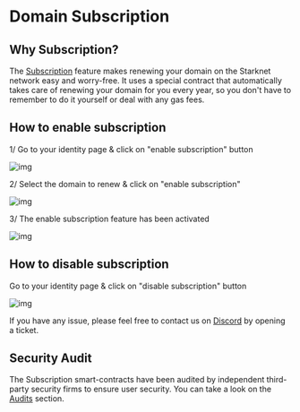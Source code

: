 # Domain Subscription

## Why Subscription?

The [Subscription](https://app.starknet.id/subscription) feature makes renewing your domain on the Starknet network easy and worry-free. It uses a special contract that automatically takes care of renewing your domain for you every year, so you don't have to remember to do it yourself or deal with any gas fees.

## How to enable subscription

1/ Go to your identity page & click on "enable subscription" button

![img](public/illustrations/id-page-enable.webp)

2/ Select the domain to renew & click on "enable subscription"

![img](public/illustrations/domain-renew-enable.webp)

3/ The enable subscription feature has been activated

![img](public/illustrations/validate.webp)

## How to disable subscription

Go to your identity page & click on "disable subscription" button

![img](public/illustrations/id-page-disable.webp)

If you have any issue, please feel free to contact us on [Discord](https://discord.com/invite/qypnmzkhbc) by opening a ticket.

## Security Audit

The Subscription smart-contracts have been audited by independent third-party security firms to ensure user security. You can take a look on the [Audits](https://github.com/starknet-id/auto_renew_contract/tree/main/audits) section.
